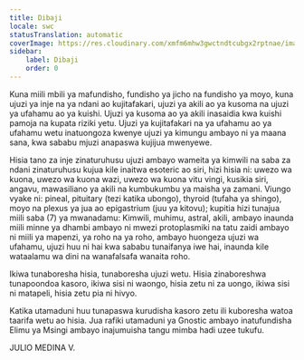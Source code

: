 ```yaml
---
title: Dibaji
locale: swc
statusTranslation: automatic
coverImage: https://res.cloudinary.com/xmfm6mhw3gwctndtcubgx2rptnae/image/upload/v1741354450/small_cover_introduccion_a_la_gnosis_57a3fc8d72.webp
sidebar:
    label: Dibaji
    order: 0
---
```

Kuna miili mbili ya mafundisho, fundisho ya jicho na fundisho ya moyo, kuna ujuzi ya inje na ya ndani ao kujitafakari, ujuzi ya akili ao ya kusoma na ujuzi ya ufahamu ao ya kuishi. Ujuzi ya kusoma ao ya akili inasaidia kwa kuishi pamoja na kupata riziki yetu. Ujuzi ya kujitafakari na ya ufahamu ao ya ufahamu wetu inatuongoza kwenye ujuzi ya kimungu ambayo ni ya maana sana, kwa sababu mjuzi anapaswa kujijua mwenyewe.

Hisia tano za inje zinaturuhusu ujuzi ambayo wameita ya kimwili na saba za ndani zinaturuhusu kujua kile inaitwa esoteric ao siri, hizi hisia ni: uwezo wa kuona, uwezo wa kuona wazi, uwezo wa kuona vitu vingi, kusikia siri, angavu, mawasiliano ya akili na kumbukumbu ya maisha ya zamani. Viungo vyake ni: pineal, pituitary (tezi katika ubongo), thyroid (tufaha ya shingo), moyo na plexus ya jua ao epigastrium (juu ya kitovu); kupitia hizi tunajua miili saba (7) ya mwanadamu: Kimwili, muhimu, astral, akili, ambayo inaunda miili minne ya dhambi ambayo ni mwezi protoplasmiki na tatu zaidi ambayo ni miili ya mapenzi, ya roho na ya roho, ambayo huongeza ujuzi wa ufahamu, ujuzi huu ni hai kwa sababu tunaifanya iwe hai, inaunda kile wataalamu wa dini na wanafalsafa wanaita roho.

Ikiwa tunaboresha hisia, tunaboresha ujuzi wetu. Hisia zinaboreshwa tunapoondoa kasoro, ikiwa sisi ni waongo, hisia zetu ni za uongo, ikiwa sisi ni matapeli, hisia zetu pia ni hivyo.

Katika utamaduni huu tunapaswa kurudisha kasoro zetu ili kuboresha watoa taarifa wetu ao hisia. Jua rafiki utamaduni ya Gnostic ambayo inatufundisha Elimu ya Msingi ambayo inajumuisha tangu mimba hadi uzee tukufu.

JULIO MEDINA V.
